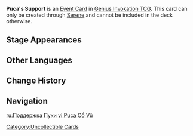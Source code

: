 {{Genius Invokation TCG Infobox
|id          = 302213
|image       = Melusine Support Event Card.png
|type        = Event Card
|createdby   = Serene
|matching = 0
|group       = 
|effect      = Randomly generate Companion(s) on the field until both sides' Support Zones are filled.
|source1     = 
}}
'''Puca's Support''' is an [[Event Card]] in [[Genius Invokation TCG]]. This card can only be created through [[Serene (Support Card)|Serene]] and cannot be included in the deck otherwise.

==Stage Appearances==
{{Genius Invokation TCG Stage Appearances|createdby=Serene (Support Card)}}

==Other Languages==
{{Other Languages
|en       = Puca's Support
|zhs      = 芙佳的声援
|zhs_rm   = 
|zht      = 芙佳的聲援
|zht_rm   = 
|zh_tl    = 
|ja       = プーカの応援
|ja_rm    = Puuka no Ouen
|ja_tl    = Puca's Support
|ko       = 푸카의 응원
|ko_rm    = 
|ko_tl    = 
|es       = Apoyo de Pucca
|es_tl    = Pucca's Support
|fr       = Soutien de Puca
|fr_tl    = Puca's Support
|ru       = Поддержка Пуки
|ru_tl    = Puka's Suppott
|th       = แรงสนับสนุนของ Puca
|th_rm    = 
|th_tl    = 
|vi       = Puca Cổ Vũ
|vi_tl    = 
|de       = Pucas Beistand
|de_tl    = Puca's Support
|id       = Puca's Support
|pt       = Apoio de Puca
|pt_tl    = 
|tr       = Puca'nın Desteği
|tr_tl    = 
|it       = Supporto di Puca
|it_tl    = 
}}

==Change History==
{{Change History|4.8}}

==Navigation==
{{Genius Invokation TCG Navbox|Event Card}}

[[Category:Uncollectible Cards]]

[[ru:Поддержка Пуки]]
[[vi:Puca Cổ Vũ]]